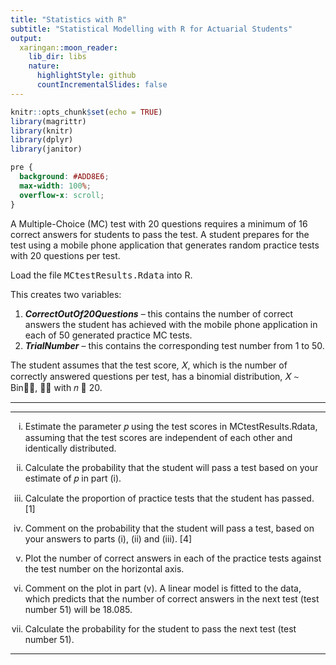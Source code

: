 ```yaml
---
title: "Statistics with R"
subtitle: "Statistical Modelling with R for Actuarial Students"
output:
  xaringan::moon_reader:
    lib_dir: libs
    nature:
      highlightStyle: github
      countIncrementalSlides: false
---
```


```r
knitr::opts_chunk$set(echo = TRUE)
library(magrittr)
library(knitr)
library(dplyr)
library(janitor)


```

```css
pre {
  background: #ADD8E6;
  max-width: 100%;
  overflow-x: scroll;
}
```

A Multiple-Choice (MC) test with 20 questions requires a minimum of 16 correct
answers for students to pass the test. A student prepares for the test using a mobile
phone application that generates random practice tests with 20 questions per test.

Load the file <tt>MCtestResults.Rdata</tt> into R. 

This creates two variables:

1. ***CorrectOutOf20Questions*** – this contains the number of correct answers the student has achieved with the mobile phone application in each of 50 generated practice MC tests.
2. ***TrialNumber*** – this contains the corresponding test number from 1 to 50.

The student assumes that the test score, 𝑋, which is the number of correctly answered
questions per test, has a binomial distribution, 𝑋 ∼ Bin􁈺𝑛, 𝑝􁈻 with 𝑛 􀵌 20.

---


---

(i) Estimate the parameter 𝑝 using the test scores in MCtestResults.Rdata,
assuming that the test scores are independent of each other and identically
distributed. 

(ii) Calculate the probability that the student will pass a test based on your
estimate of 𝑝 in part (i). 
(iii) Calculate the proportion of practice tests that the student has passed. [1]
(iv) Comment on the probability that the student will pass a test, based on your
answers to parts (i), (ii) and (iii). [4]
(v) Plot the number of correct answers in each of the practice tests against the test
number on the horizontal axis. 
(vi) Comment on the plot in part (v). 
A linear model is fitted to the data, which predicts that the number of correct answers
in the next test (test number 51) will be 18.085.
(vii) Calculate the probability for the student to pass the next test (test number 51).

---